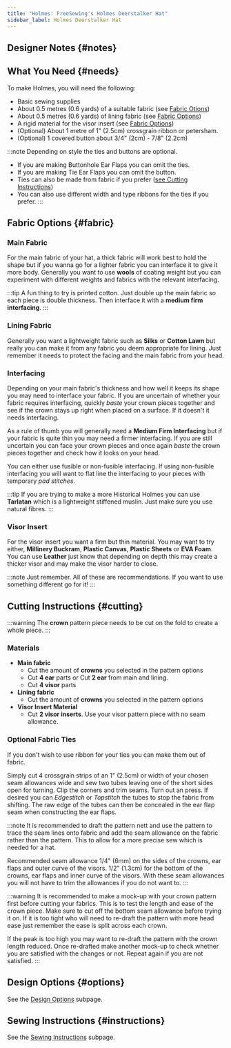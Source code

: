 ```yaml
---
title: "Holmes: FreeSewing's Holmes Deerstalker Hat"
sidebar_label: Holmes Deerstalker Hat
---
```



<DocusaurusDoc>
  <DesignInfo design="holmes" noDocsLink />
</DocusaurusDoc>

## Designer Notes {#notes}

<Notes />

## What You Need {#needs}

To make Holmes, you will need the following:

- Basic sewing supplies
- About 0.5 metres (0.6 yards) of a suitable fabric (see [Fabric
  Otions](#fabric))
- About 0.5 metres (0.6 yards) of lining fabric (see [Fabric Options](#fabric))
- A rigid material for the visor insert (see [Fabric Options](#fabric))
- (Optional) About 1 metre of 1" (2.5cm) crossgrain ribbon or petersham.
- (Optional) 1 covered button about 3/4" (2cm) - 7/8" (2.2cm)

:::note
Depending on style the ties and buttons are optional.

- If you are making Buttonhole Ear Flaps you can omit the ties.
- If you are making Tie Ear Flaps you can omit the button.
- Ties can also be made from fabric if you prefer ([see Cutting
  Instructions](#cutting))
- You can also use different width and type ribbons for the ties if you prefer.
  :::

## Fabric Options {#fabric}

### Main Fabric

For the main fabric of your hat, a thick fabric will work best to hold the
shape but if you wanna go for a lighter fabric you can interface it to give it
more body. Generally you want to use **wools** of coating weight but you can
experiment with different weights and fabrics with the relevant interfacing.

:::tip
A fun thing to try is printed cotton. Just double up the main fabric so each
piece is double thickness. Then interface it with a **medium firm
interfacing**.
:::

### Lining Fabric

Generally you want a lightweight fabric such as **Silks** or **Cotton Lawn**
but really you can make it from any fabric you deem appropriate for lining.
Just remember it needs to protect the facing and the main fabric from your
head.

### Interfacing

Depending on your main fabric's thickness and how well it keeps its shape you
may need to interface your fabric. If you are uncertain of whether your fabric
requires interfacing, quickly _baste_ your crown pieces together and see if the
crown stays up right when placed on a surface. If it doesn't it needs
interfacing.

As a rule of thumb you will generally need a **Medium Firm
Interfacing** but if your fabric is quite thin you may need a firmer
interfacing. If you are still uncertain you can face your crown pieces and once
again _baste_ the crown pieces together and check how it looks on your head.

You can either use fusible or non-fusible interfacing. If using non-fusible
interfacing you will want to flat line the interfacing to your pieces with
temporary _pad stitches_.

:::tip
If you are trying to make a more Historical Holmes you can use **Tarlatan**
which is a lightweight stiffened muslin. Just make sure you use natural fibres.
:::

### Visor Insert

For the visor insert you want a firm but thin material. You may want to try
either, **Millinery Buckram**, **Plastic Canvas**, **Plastic Sheets** or **EVA
Foam**. You can use **Leather** just know that depending on depth this may
create a thicker visor and may make the visor harder to close.

:::note
Just remember. All of these are recommendations. If you want to use something
different go for it!
:::

## Cutting Instructions {#cutting}

:::warning
The **crown** pattern piece needs to be cut on the fold to create a whole
piece.
:::

### Materials

- **Main fabric**
  - Cut the amount of **crowns** you selected in the pattern options
  - Cut **4 ear** parts or Cut **2 ear** from main and lining.
  - Cut **4 visor** parts
- **Lining fabric**
  - Cut the amount of **crowns** you selected in the pattern options
- **Visor Insert Material**
  - Cut **2 visor inserts**. Use your visor pattern piece with no seam
    allowance.

### Optional Fabric Ties

If you don't wish to use ribbon for your ties you can make them out of fabric.

Simply cut 4 crossgrain strips of an 1" (2.5cm) or width of your chosen seam
allowances wide and sew two tubes leaving one of the short sides open for
turning. Clip the corners and trim seams. Turn out an press. If desired you can
_Edgestitch_ or _Topstitch_ the tubes to stop the fabric from shifting. The raw
edge of the tubes can then be concealed in the ear flap seam when constructing
the ear flaps.

:::note
It is recommended to draft the pattern nett and use the pattern to trace the
seam lines onto fabric and add the seam allowance on the fabric rather than the
pattern. This to allow for a more precise sew which is needed for a hat.

Recommended seam allowance 1/4" (6mm) on the sides of the crowns, ear flaps and
outer curve of the visors. 1/2" (1.3cm) for the bottom of the crowns, ear flaps
and inner curve of the visors. With these seam allowances you will not have to
trim the allowances if you do not want to.
:::

:::warning
It is recommended to make a mock-up with your crown pattern first before
cutting your fabrics. This is to test the length and ease of the crown piece.
Make sure to cut off the bottom seam allowance before trying it on. If it is
too tight who will need to re-draft the pattern with more head ease just
remember the ease is split across each crown.

If the peak is too high you may want to re-draft the pattern with the crown
length reduced. Once re-drafted make another mock-up to check whether you are
satisfied with the changes or not. Repeat again if you are not satisfied.
:::

## Design Options {#options}

<MiniTip>See the [Design Options](/docs/designs/holmes/options/) subpage.</MiniTip>

## Sewing Instructions {#instructions}

<MiniTip>See the [Sewing Instructions](/docs/designs/holmes/instructions/) subpage.</MiniTip>
